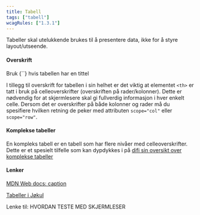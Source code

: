 ```yaml
---
title: Tabell
tags: ["tabell"]
wcagRules: ["1.3.1"]
---
```



Tabeller skal utelukkende brukes til å presentere data, ikke for å styre layout/utseende.

#### Overskrift

<List>
    <CheckListItem>
        Bruk <InlineCode>{`<caption>`}</InlineCode> hvis tabellen har en tittel
    </CheckListItem>
</List>

I tillegg til overskrift for tabellen i sin helhet er det viktig at elementet `<th>` er tatt i bruk på celleoverskrifter (overskriften på rader/kolonner). Dette er nødvendig for at skjermlesere skal gi fullverdig informasjon i hver enkelt celle. Dersom det er overskrifter på både kolonner og rader må du spesifiere hvilken retning de peker med attributen `scope="col"` eller `scope="row"`.

#### Komplekse tabeller

En kompleks tabell er en tabell som har flere nivåer med celleoverskrifter. Dette er et spesielt tilfelle som kan dypdykkes i på [difi sin oversikt over komplekse tabeller](https://uu.difi.no/krav-og-regelverk/losningsforslag-web/tabeller#komplekse)

#### Lenker

[MDN Web docs: caption](https://developer.mozilla.org/en-US/docs/Web/HTML/Element/caption)

[Tabeller i Jøkul](https://jokul.fremtind.no/komponenter/table)

Lenke til: HVORDAN TESTE MED SKJERMLESER
